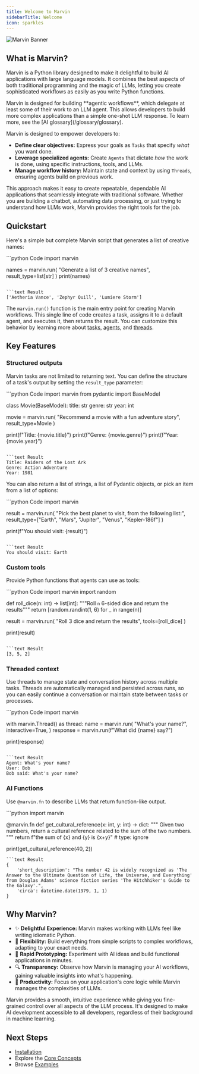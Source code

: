 ```yaml
---
title: Welcome to Marvin
sidebarTitle: Welcome
icon: sparkles
---
```


![Marvin Banner](/assets/brand/marvin_banner.png)

## What is Marvin?

Marvin is a Python library designed to make it delightful to build AI applications with large language models. It combines the best aspects of both traditional programming and the magic of LLMs, letting you create sophisticated workflows as easily as you write Python functions.

<Note>
    Marvin is designed for building **agentic workflows**, which delegate at least some of their work to an LLM agent. This allows developers to build more complex applications than a simple one-shot LLM response. To learn more, see the [AI glossary](/glossary/glossary).
</Note>

Marvin is designed to empower developers to:

*   **Define clear objectives:** Express your goals as `Tasks` that specify _what_ you want done.
*   **Leverage specialized agents:** Create `Agents` that dictate _how_ the work is done, using specific instructions, tools, and LLMs.
*   **Manage workflow history:** Maintain state and context by using `Threads`, ensuring agents build on previous work.

This approach makes it easy to create repeatable, dependable AI applications that seamlessly integrate with traditional software. Whether you are building a chatbot, automating data processing, or just trying to understand how LLMs work, Marvin provides the right tools for the job.

## Quickstart

Here's a simple but complete Marvin script that generates a list of creative names:

<CodeGroup>
```python Code
import marvin

names = marvin.run(
    "Generate a list of 3 creative names", 
    result_type=list[str]
)
print(names)
```

```text Result
['Aetheria Vance', 'Zephyr Quill', 'Lumiere Storm']
```
</CodeGroup>

The `marvin.run()` function is the main entry point for creating Marvin workflows. This single line of code creates a task, assigns it to a default agent, and executes it, then returns the result. You can customize this behavior by learning more about [tasks](/concepts/tasks), [agents](/concepts/agents), and [threads](/concepts/threads).

## Key Features

### Structured outputs

Marvin tasks are not limited to returning text. You can define the structure of a task's output by setting the `result_type` parameter:

<CodeGroup>
```python Code
import marvin
from pydantic import BaseModel

class Movie(BaseModel):
    title: str
    genre: str
    year: int

movie = marvin.run(
    "Recommend a movie with a fun adventure story", 
    result_type=Movie
)

print(f"Title: {movie.title}")
print(f"Genre: {movie.genre}")
print(f"Year: {movie.year}")
```

```text Result
Title: Raiders of the Lost Ark
Genre: Action Adventure
Year: 1981
```
</CodeGroup>

You can also return a list of strings, a list of Pydantic objects, or pick an item from a list of options:

<CodeGroup>
```python Code
import marvin

result = marvin.run(
    "Pick the best planet to visit, from the following list:",
    result_type=["Earth", "Mars", "Jupiter", "Venus", "Kepler-186f"]
)

print(f"You should visit: {result}")
```

```text Result
You should visit: Earth
```

</CodeGroup>

### Custom tools

Provide Python functions that agents can use as tools:

<CodeGroup>
```python Code
import marvin
import random

def roll_dice(n: int) -> list[int]:
    """Roll `n` 6-sided dice and return the results"""
    return [random.randint(1, 6) for _ in range(n)]

result = marvin.run(
    "Roll 3 dice and return the results",
    tools=[roll_dice]
)

print(result)
```

```text Result
[3, 5, 2]
```
</CodeGroup>

### Threaded context

Use threads to manage state and conversation history across multiple tasks. Threads are automatically managed and persisted across runs, so you can easily continue a conversation or maintain state between tasks or processes.

<CodeGroup>
```python Code
import marvin

with marvin.Thread() as thread:
    name = marvin.run(
        "What's your name?", 
        interactive=True,
    )
    response = marvin.run(f"What did {name} say?")

print(response)
```

```text Result
Agent: What's your name?
User: Bob
Bob said: What's your name?
```
</CodeGroup>

### AI Functions

Use `@marvin.fn` to describe LLMs that return function-like output.

<CodeGroup>
```python
import marvin

@marvin.fn
def get_cultural_reference(x: int, y: int) -> dict:
    """
    Given two numbers, return a cultural reference related to the sum of the two numbers.
    """
    return f"the sum of {x} and {y} is {x+y}"  # type: ignore

print(get_cultural_reference(40, 2))
```
```text Result
{
    'short_description': "The number 42 is widely recognized as 'The Answer to the Ultimate Question of Life, the Universe, and Everything' from Douglas Adams' science fiction series 'The Hitchhiker's Guide to the Galaxy'.",
    'circa': datetime.date(1979, 1, 1)
}
```
</CodeGroup>


## Why Marvin?

-   ✨ **Delightful Experience:** Marvin makes working with LLMs feel like writing idiomatic Python.
-   🧩 **Flexibility:** Build everything from simple scripts to complex workflows, adapting to your exact needs.
-   🚀 **Rapid Prototyping:** Experiment with AI ideas and build functional applications in minutes.
-   🔍 **Transparency:** Observe how Marvin is managing your AI workflows, gaining valuable insights into what's happening.
-   🤝 **Productivity:** Focus on your application's core logic while Marvin manages the complexities of LLMs.

Marvin provides a smooth, intuitive experience while giving you fine-grained control over all aspects of the LLM process. It's designed to make AI development accessible to all developers, regardless of their background in machine learning.

## Next Steps

-   [Installation](/installation)
-   Explore the [Core Concepts](/concepts)
-   Browse [Examples](/examples)

